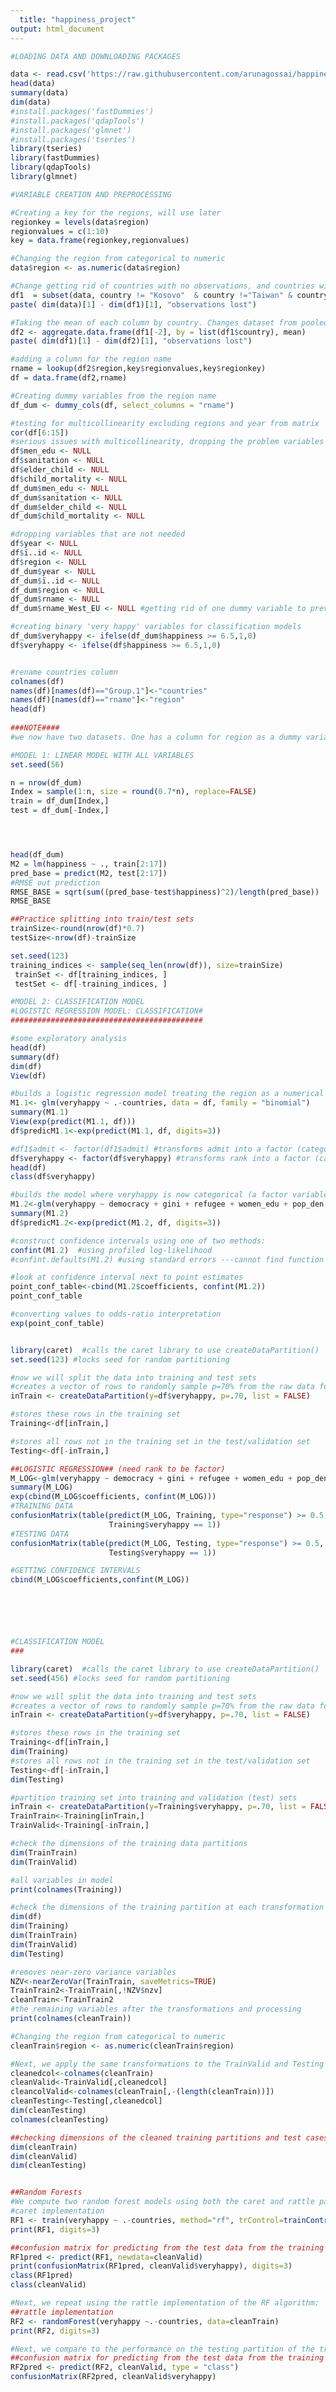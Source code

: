 ---
  title: "happiness_project"
output: html_document
---
  
  
  
```{r happiness, echo=FALSE}
#LOADING DATA AND DOWNLOADING PACKAGES

data <- read.csv('https://raw.githubusercontent.com/arunagossai/happiness_project_R/master/happiness_data.csv', header = TRUE)
head(data)
summary(data)
dim(data)
#install.packages('fastDummies')
#install.packages('qdapTools')
#install.packages('glmnet')
#install.packages('tseries')
library(tseries)
library(fastDummies)
library(qdapTools)
library(glmnet)
```



```{r happiness, echo=FALSE}
#VARIABLE CREATION AND PREPROCESSING

#Creating a key for the regions, will use later
regionkey = levels(data$region)
regionvalues = c(1:10)
key = data.frame(regionkey,regionvalues)

#Changing the region from categorical to numeric
data$region <- as.numeric(data$region)

#Change getting rid of countries with no observations, and countries with no democracy value
df1  = subset(data, country != "Kosovo"  & country !="Taiwan" & country!="Sudan" & democracy!= 'NA')
paste( dim(data)[1] - dim(df1)[1], "observations lost")

#Taking the mean of each column by country. Changes dataset from pooled cross-sectional to cross-sectional 
df2 <- aggregate.data.frame(df1[-2], by = list(df1$country), mean)
paste( dim(df1)[1] - dim(df2)[1], "observations lost")

#adding a column for the region name
rname = lookup(df2$region,key$regionvalues,key$regionkey)
df = data.frame(df2,rname)

#Creating dummy variables from the region name
df_dum <- dummy_cols(df, select_columns = "rname")

#testing for multicollinearity excluding regions and year from matrix
cor(df[6:15])
#serious issues with multicollinearity, dropping the problem variables
df$men_edu <- NULL
df$sanitation <- NULL
df$elder_child <- NULL
df$child_mortality <- NULL
df_dum$men_edu <- NULL
df_dum$sanitation <- NULL
df_dum$elder_child <- NULL
df_dum$child_mortality <- NULL

#dropping variables that are not needed
df$year <- NULL
df$ï..id <- NULL
df$region <- NULL
df_dum$year <- NULL
df_dum$ï..id <- NULL
df_dum$region <- NULL
df_dum$rname <- NULL  
df_dum$rname_West_EU <- NULL #getting rid of one dummy variable to prevent multicollinearity

#creating binary 'very happy' variables for classification models
df_dum$veryhappy <- ifelse(df_dum$happiness >= 6.5,1,0)
df$veryhappy <- ifelse(df$happiness >= 6.5,1,0)


#rename countries column
colnames(df)
names(df)[names(df)=="Group.1"]<-"countries"
names(df)[names(df)=="rname"]<-"region"
head(df)
  
###NOTE####
#we now have two datasets. One has a column for region as a dummy variable, one does not. you can view them with the code below. Please remember that we have decided NOT to get rid of the  countries with outliers. Your two options are: replacing outliers with NAs or keeping them as is
```



```{r}
#MODEL 1: LINEAR MODEL WITH ALL VARIABLES
set.seed(56)

n = nrow(df_dum)
Index = sample(1:n, size = round(0.7*n), replace=FALSE)
train = df_dum[Index,]
test = df_dum[-Index,]  




head(df_dum)
M2 = lm(happiness ~ ., train[2:17])
pred_base = predict(M2, test[2:17])
#RMSE out prediction
RMSE_BASE = sqrt(sum((pred_base-test$happiness)^2)/length(pred_base))
RMSE_BASE
```



```{r}
##Practice splitting into train/test sets
trainSize<-round(nrow(df)*0.7)
testSize<-nrow(df)-trainSize

set.seed(123)
training_indices <- sample(seq_len(nrow(df)), size=trainSize)
 trainSet <- df[training_indices, ]
 testSet <- df[-training_indices, ]

```

```{r}
#MODEL 2: CLASSIFICATION MODEL
#LOGISTIC REGRESSION MODEL: CLASSIFICATION#
###########################################

#some exploratory analysis
head(df)
summary(df)
dim(df)
View(df)

#builds a logistic regression model treating the region as a numerical variable
M1.1<- glm(veryhappy ~ .-countries, data = df, family = "binomial")
summary(M1.1)
View(exp(predict(M1.1, df)))
df$predicM1.1<-exp(predict(M1.1, df, digits=3))

#df1$admit <- factor(df1$admit) #transforms admit into a factor (categorical) variable
df$veryhappy <- factor(df$veryhappy) #transforms rank into a factor (categorical) variable
head(df)
class(df$veryhappy)

#builds the model where veryhappy is now categorical (a factor variable)
M1.2<-glm(veryhappy ~ democracy + gini + refugee + women_edu + pop_den + labour, data = df, family = "binomial")
summary(M1.2)
df$predicM1.2<-exp(predict(M1.2, df, digits=3))

#construct confidence intervals using one of two methods:
confint(M1.2)  #using profiled log-likelihood
#confint.defaults(M1.2) #using standard errors ---cannot find function

#look at confidence interval next to point estimates
point_conf_table<-cbind(M1.2$coefficients, confint(M1.2))
point_conf_table

#converting values to odds-ratio interpretation
exp(point_conf_table)


library(caret)  #calls the caret library to use createDataPartition()
set.seed(123) #locks seed for random partitioning

#now we will split the data into training and test sets
#creates a vector of rows to randomly sample p=70% from the raw data for traning
inTrain <- createDataPartition(y=df$veryhappy, p=.70, list = FALSE) 

#stores these rows in the training set
Training<-df[inTrain,]  

#stores all rows not in the training set in the test/validation set
Testing<-df[-inTrain,]  

##LOGISTIC REGRESSION## (need rank to be factor)
M_LOG<-glm(veryhappy ~ democracy + gini + refugee + women_edu + pop_den + labour, data = Training, family = "binomial")
summary(M_LOG)
exp(cbind(M_LOG$coefficients, confint(M_LOG)))
#TRAINING DATA
confusionMatrix(table(predict(M_LOG, Training, type="response") >= 0.5,
                      Training$veryhappy == 1))
#TESTING DATA
confusionMatrix(table(predict(M_LOG, Testing, type="response") >= 0.5,
                      Testing$veryhappy == 1))

#GETTING CONFIDENCE INTERVALS
cbind(M_LOG$coefficients,confint(M_LOG))







```

```{r}
#CLASSIFICATION MODEL
###

library(caret)  #calls the caret library to use createDataPartition()
set.seed(456) #locks seed for random partitioning

#now we will split the data into training and test sets
#creates a vector of rows to randomly sample p=70% from the raw data for traning
inTrain <- createDataPartition(y=df$veryhappy, p=.70, list = FALSE) 

#stores these rows in the training set
Training<-df[inTrain,]  
dim(Training)
#stores all rows not in the training set in the test/validation set
Testing<-df[-inTrain,]  
dim(Testing)

#partition training set into training and validation (test) sets
inTrain <- createDataPartition(y=Training$veryhappy, p=.70, list = FALSE)
TrainTrain<-Training[inTrain,]
TrainValid<-Training[-inTrain,]

#check the dimensions of the training data partitions
dim(TrainTrain)
dim(TrainValid)

#all variables in model
print(colnames(Training))

#check the dimensions of the training partition at each transformation
dim(df)
dim(Training)
dim(TrainTrain)
dim(TrainValid)
dim(Testing)

#removes near-zero variance variables
NZV<-nearZeroVar(TrainTrain, saveMetrics=TRUE)
TrainTrain2<-TrainTrain[,!NZV$nzv]
cleanTrain<-TrainTrain2
#the remaining variables after the transformations and processing
print(colnames(cleanTrain))

#Changing the region from categorical to numeric
cleanTrain$region <- as.numeric(cleanTrain$region)

#Next, we apply the same transformations to the TrainValid and Testing sets
cleanedcol<-colnames(cleanTrain)
cleanValid<-TrainValid[,cleanedcol]
cleancolValid<-colnames(cleanTrain[,-(length(cleanTrain))])
cleanTesting<-Testing[,cleanedcol]
dim(cleanTesting)
colnames(cleanTesting)

##checking dimensions of the cleaned training partitions and test cases
dim(cleanTrain)
dim(cleanValid)
dim(cleanTesting)


##Random Forests
#We compute two random forest models using both the caret and rattle package implementations and compare results on the cleanedTest set as well as on the 20 test set cases provided for the assignment to check for agreement in the predictions across package implementations - there are slight differences between caret and rattle implementations of the RF algorithm.  In the case of the caret implementation we include preprocessing (mean-variance normalization) and 3-fold cross validation.
#caret implementation
RF1 <- train(veryhappy ~ .-countries, method="rf", trControl=trainControl(method = "cv", number = 3), preProcess=c("center", "scale"), data=cleanTrain)
print(RF1, digits=3)

##confusion matrix for predicting from the test data from the training set partition
RF1pred <- predict(RF1, newdata=cleanValid)
print(confusionMatrix(RF1pred, cleanValid$veryhappy), digits=3) 
class(RF1pred)
class(cleanValid)

#Next, we repeat using the rattle implementation of the RF algorithm:
##rattle implementation
RF2 <- randomForest(veryhappy ~.-countries, data=cleanTrain)
print(RF2, digits=3)

#Next, we compare to the performance on the testing partition of the training data:
##confusion matrix for predicting from the test data from the training set partition
RF2pred <- predict(RF2, cleanValid, type = "class")
confusionMatrix(RF2pred, cleanValid$veryhappy) 

```
